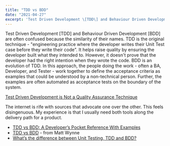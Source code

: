 ```yaml
---
title: "TDD vs BDD"
date: "2021-04-27"
excerpt: 'Test Driven Development \[TDD\] and Behaviour Driven Development \[BDD\] are often'
---
```


Test Driven Development \[TDD\] and Behaviour Driven Development \[BDD\] are often confused because the similarity of their names. TDD is the original technique - "engineering practice where the developer writes their Unit Test case before they write their code". It helps raise quality by ensuring the developer built what they intended to. However, it doesn't prove that the developer had the right intention when they wrote the code. BDD is an evolution of TDD. In this approach, the people doing the work - often a BA, Developer, and Tester - work together to define the acceptance criteria as examples that could be understood by a non-technical person. Further, the examples are often automated as acceptance tests on the boundary of the system.

[Test Driven Development is Not a Quality Assurance Technique](/blog/test-driven-development-is-not-a-quality-assurance-technique)

<HighlightBox heading="Resource Links" variant="resourceLinks">

The internet is rife with sources that advocate one over the other. This feels disingenuous. My experience is that I usually need both tools along the delivery path for a product.

- [TDD vs BDD: A Developer’s Pocket Reference With Examples](https://www.testim.io/blog/tdd-vs-bdd-a-developers-pocket-reference-with-examples/)
- [TDD vs BDD](https://blog.mattwynne.net/2012/11/20/tdd-vs-bdd/) - from Matt Wynne
- [What’s the difference between Unit Testing, TDD and BDD?](https://codeutopia.net/blog/2015/03/01/unit-testing-tdd-and-bdd/)
</HighlightBox>
